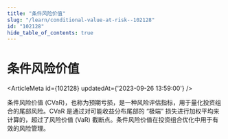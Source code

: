 ```yaml
---
title: "条件风险价值"
slug: "/learn/conditional-value-at-risk--102128"
id: "102128"
hide_table_of_contents: true
---
```



# 条件风险价值

<ArticleMeta id={102128} updatedAt={'2023-09-26 13:59:00'} />
<div className='border-solid border-b border-t-0 my-4 border-[var(--ifm-color-gray-300)]' />

条件风险价值 (CVaR)，也称为预期亏损，是一种风险评估指标，用于量化投资组合的尾部风险。CVaR 是通过对可能收益分布尾部的 “极端” 损失进行加权平均来计算的，超过了风险价值 (VaR) 截断点。条件风险价值在投资组合优化中用于有效的风险管理。
